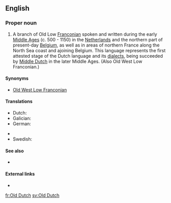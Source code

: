 ==English==
{{wikipedia}}

===Proper noun===
{{en-proper noun}}

# A branch of Old Low [[Franconian]] spoken and written during the early [[Middle Ages]] (c. 500 - 1150) in the [[Netherlands]] and the northern part of present-day [[Belgium]], as well as in areas of northern France along the North Sea coast and ajoining Belgium. This language represents the first attested stage of the Dutch language and its [[dialect]]s, being succeeded by [[Middle Dutch]] in the later Middle Ages. (Also Old West Low Franconian.)

====Synonyms====
* [[Old West Low Franconian]]

====Translations====
{{trans-top|language}}
* Dutch: {{t+|nl|Oudnederlands}}
* Galician: {{t|gl|neerlandés antigo|m}}
* German: {{t|de|Altniederländisch}}
{{trans-mid}}
* {{trreq|odt}}
* Swedish: {{t+|sv|fornnederländska|c}}
{{trans-bottom}}

====See also====
* {{langcat|odt}}

====External links====
* {{ISO 639|3code=odt}}

[[fr:Old Dutch]]
[[sv:Old Dutch]]